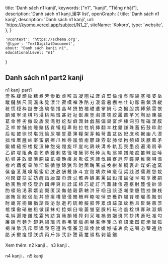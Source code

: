   title: 'Danh sách n1 kanji',
  keywords: ["n1", "kanji", "Tiếng nhật"],
  description: 'Danh sách n1 kanji,漢字 list',
  openGraph: {
    title: 'Danh sách n1 kanji',
    description: 'Danh sách n1 kanji',
    url: 'https://kyomo.vercel.app/subject/N1_2',
    siteName: 'Kokoro',
    type: 'website',
  },
}

    '@context': 'https://schema.org',
    '@type': 'TextDigitalDocument',
    about: "Danh sách kanji n1",
    educationalLevel: "n1"
}

## Danh sách n1 part2 kanji
<Link href="/subject/N1_1">n1 kanji part1</Link><br/>

<Link href="/post/澄">澄</Link>
<Link href="/post/殊">殊</Link>
<Link href="/post/緩">緩</Link>
<Link href="/post/頑">頑</Link>
<Link href="/post/紋">紋</Link>
<Link href="/post/糖">糖</Link>
<Link href="/post/煮">煮</Link>
<Link href="/post/芳">芳</Link>
<Link href="/post/惨">惨</Link>
<Link href="/post/歓">歓</Link>
<Link href="/post/虐">虐</Link>
<Link href="/post/喉">喉</Link>
<Link href="/post/旨">旨</Link>
<Link href="/post/凝">凝</Link>
<Link href="/post/圏">圏</Link>
<Link href="/post/拭">拭</Link>
<Link href="/post/涯">涯</Link>
<Link href="/post/貞">貞</Link>
<Link href="/post/堅">堅</Link>
<Link href="/post/倫">倫</Link>
<Link href="/post/壇">壇</Link>
<Link href="/post/呉">呉</Link>
<Link href="/post/暇">暇</Link>
<Link href="/post/貌">貌</Link>
<Link href="/post/塞">塞</Link>
<Link href="/post/噴">噴</Link>
<Link href="/post/婆">婆</Link>
<Link href="/post/岳">岳</Link>
<Link href="/post/蹴">蹴</Link>
<Link href="/post/鍵">鍵</Link>
<Link href="/post/膳">膳</Link>
<Link href="/post/尺">尺</Link>
<Link href="/post/罰">罰</Link>
<Link href="/post/漏">漏</Link>
<Link href="/post/朱">朱</Link>
<Link href="/post/覧">覧</Link>
<Link href="/post/漂">漂</Link>
<Link href="/post/汁">汁</Link>
<Link href="/post/寂">寂</Link>
<Link href="/post/嘆">嘆</Link>
<Link href="/post/禅">禅</Link>
<Link href="/post/浄">浄</Link>
<Link href="/post/酷">酷</Link>
<Link href="/post/刃">刃</Link>
<Link href="/post/漫">漫</Link>
<Link href="/post/霧">霧</Link>
<Link href="/post/暑">暑</Link>
<Link href="/post/棚">棚</Link>
<Link href="/post/袖">袖</Link>
<Link href="/post/壮">壮</Link>
<Link href="/post/旬">旬</Link>
<Link href="/post/彫">彫</Link>
<Link href="/post/需">需</Link>
<Link href="/post/鎖">鎖</Link>
<Link href="/post/潰">潰</Link>
<Link href="/post/縦">縦</Link>
<Link href="/post/粧">粧</Link>
<Link href="/post/慌">慌</Link>
<Link href="/post/穏">穏</Link>
<Link href="/post/枠">枠</Link>
<Link href="/post/謎">謎</Link>
<Link href="/post/誉">誉</Link>
<Link href="/post/逸">逸</Link>
<Link href="/post/駒">駒</Link>
<Link href="/post/惜">惜</Link>
<Link href="/post/措">措</Link>
<Link href="/post/晶">晶</Link>
<Link href="/post/琴">琴</Link>
<Link href="/post/摂">摂</Link>
<Link href="/post/拍">拍</Link>
<Link href="/post/稽">稽</Link>
<Link href="/post/礎">礎</Link>
<Link href="/post/遭">遭</Link>
<Link href="/post/掌">掌</Link>
<Link href="/post/鍋">鍋</Link>
<Link href="/post/弓">弓</Link>
<Link href="/post/克">克</Link>
<Link href="/post/据">据</Link>
<Link href="/post/胆">胆</Link>
<Link href="/post/跳">跳</Link>
<Link href="/post/縛">縛</Link>
<Link href="/post/鎮">鎮</Link>
<Link href="/post/雷">雷</Link>
<Link href="/post/恨">恨</Link>
<Link href="/post/顕">顕</Link>
<Link href="/post/殖">殖</Link>
<Link href="/post/寧">寧</Link>
<Link href="/post/湧">湧</Link>
<Link href="/post/棋">棋</Link>
<Link href="/post/巧">巧</Link>
<Link href="/post/浸">浸</Link>
<Link href="/post/桃">桃</Link>
<Link href="/post/隔">隔</Link>
<Link href="/post/班">班</Link>
<Link href="/post/甚">甚</Link>
<Link href="/post/妊">妊</Link>
<Link href="/post/祉">祉</Link>
<Link href="/post/獣">獣</Link>
<Link href="/post/疾">疾</Link>
<Link href="/post/塾">塾</Link>
<Link href="/post/潟">潟</Link>
<Link href="/post/撲">撲</Link>
<Link href="/post/塊">塊</Link>
<Link href="/post/絞">絞</Link>
<Link href="/post/履">履</Link>
<Link href="/post/苗">苗</Link>
<Link href="/post/芋">芋</Link>
<Link href="/post/冗">冗</Link>
<Link href="/post/陶">陶</Link>
<Link href="/post/励">励</Link>
<Link href="/post/陳">陳</Link>
<Link href="/post/猿">猿</Link>
<Link href="/post/葛">葛</Link>
<Link href="/post/傘">傘</Link>
<Link href="/post/啓">啓</Link>
<Link href="/post/劣">劣</Link>
<Link href="/post/撤">撤</Link>
<Link href="/post/殴">殴</Link>
<Link href="/post/盾">盾</Link>
<Link href="/post/衰">衰</Link>
<Link href="/post/滝">滝</Link>
<Link href="/post/慰">慰</Link>
<Link href="/post/蛇">蛇</Link>
<Link href="/post/梨">梨</Link>
<Link href="/post/癖">癖</Link>
<Link href="/post/潤">潤</Link>
<Link href="/post/鉢">鉢</Link>
<Link href="/post/戯">戯</Link>
<Link href="/post/腸">腸</Link>
<Link href="/post/偏">偏</Link>
<Link href="/post/巣">巣</Link>
<Link href="/post/宴">宴</Link>
<Link href="/post/炉">炉</Link>
<Link href="/post/棟">棟</Link>
<Link href="/post/洞">洞</Link>
<Link href="/post/狩">狩</Link>
<Link href="/post/陛">陛</Link>
<Link href="/post/磁">磁</Link>
<Link href="/post/潔">潔</Link>
<Link href="/post/膜">膜</Link>
<Link href="/post/乏">乏</Link>
<Link href="/post/祥">祥</Link>
<Link href="/post/曽">曽</Link>
<Link href="/post/舗">舗</Link>
<Link href="/post/抽">抽</Link>
<Link href="/post/睡">睡</Link>
<Link href="/post/賭">賭</Link>
<Link href="/post/括">括</Link>
<Link href="/post/貢">貢</Link>
<Link href="/post/犠">犠</Link>
<Link href="/post/粗">粗</Link>
<Link href="/post/卑">卑</Link>
<Link href="/post/貼">貼</Link>
<Link href="/post/拉">拉</Link>
<Link href="/post/牲">牲</Link>
<Link href="/post/帆">帆</Link>
<Link href="/post/挿">挿</Link>
<Link href="/post/翻">翻</Link>
<Link href="/post/羊">羊</Link>
<Link href="/post/枕">枕</Link>
<Link href="/post/錯">錯</Link>
<Link href="/post/謙">謙</Link>
<Link href="/post/珠">珠</Link>
<Link href="/post/蓄">蓄</Link>
<Link href="/post/拓">拓</Link>
<Link href="/post/鼓">鼓</Link>
<Link href="/post/粋">粋</Link>
<Link href="/post/尉">尉</Link>
<Link href="/post/后">后</Link>
<Link href="/post/粘">粘</Link>
<Link href="/post/披">披</Link>
<Link href="/post/徐">徐</Link>
<Link href="/post/悦">悦</Link>
<Link href="/post/堪">堪</Link>
<Link href="/post/冠">冠</Link>
<Link href="/post/愉">愉</Link>
<Link href="/post/尿">尿</Link>
<Link href="/post/顎">顎</Link>
<Link href="/post/誓">誓</Link>
<Link href="/post/憂">憂</Link>
<Link href="/post/簿">簿</Link>
<Link href="/post/糧">糧</Link>
<Link href="/post/架">架</Link>
<Link href="/post/芽">芽</Link>
<Link href="/post/軸">軸</Link>
<Link href="/post/苛">苛</Link>
<Link href="/post/蓋">蓋</Link>
<Link href="/post/盆">盆</Link>
<Link href="/post/凶">凶</Link>
<Link href="/post/妃">妃</Link>
<Link href="/post/庶">庶</Link>
<Link href="/post/秩">秩</Link>
<Link href="/post/裾">裾</Link>
<Link href="/post/幽">幽</Link>
<Link href="/post/凡">凡</Link>
<Link href="/post/漠">漠</Link>
<Link href="/post/拙">拙</Link>
<Link href="/post/恒">恒</Link>
<Link href="/post/暦">暦</Link>
<Link href="/post/腫">腫</Link>
<Link href="/post/峠">峠</Link>
<Link href="/post/宰">宰</Link>
<Link href="/post/蛮">蛮</Link>
<Link href="/post/窮">窮</Link>
<Link href="/post/擦">擦</Link>
<Link href="/post/爪">爪</Link>
<Link href="/post/稚">稚</Link>
<Link href="/post/辱">辱</Link>
<Link href="/post/嵐">嵐</Link>
<Link href="/post/憤">憤</Link>
<Link href="/post/癒">癒</Link>
<Link href="/post/鬱">鬱</Link>
<Link href="/post/疎">疎</Link>
<Link href="/post/雰">雰</Link>
<Link href="/post/彰">彰</Link>
<Link href="/post/肺">肺</Link>
<Link href="/post/傑">傑</Link>
<Link href="/post/拘">拘</Link>
<Link href="/post/頻">頻</Link>
<Link href="/post/緯">緯</Link>
<Link href="/post/妖">妖</Link>
<Link href="/post/豚">豚</Link>
<Link href="/post/藍">藍</Link>
<Link href="/post/矛">矛</Link>
<Link href="/post/鍛">鍛</Link>
<Link href="/post/繊">繊</Link>
<Link href="/post/縫">縫</Link>
<Link href="/post/把">把</Link>
<Link href="/post/楼">楼</Link>
<Link href="/post/捉">捉</Link>
<Link href="/post/漬">漬</Link>
<Link href="/post/紳">紳</Link>
<Link href="/post/飽">飽</Link>
<Link href="/post/宛">宛</Link>
<Link href="/post/閥">閥</Link>
<Link href="/post/旋">旋</Link>
<Link href="/post/坪">坪</Link>
<Link href="/post/崖">崖</Link>
<Link href="/post/叱">叱</Link>
<Link href="/post/鶏">鶏</Link>
<Link href="/post/峡">峡</Link>
<Link href="/post/溝">溝</Link>
<Link href="/post/朴">朴</Link>
<Link href="/post/軌">軌</Link>
<Link href="/post/瓦">瓦</Link>
<Link href="/post/喪">喪</Link>
<Link href="/post/墨">墨</Link>
<Link href="/post/疫">疫</Link>
<Link href="/post/遍">遍</Link>
<Link href="/post/濁">濁</Link>
<Link href="/post/扇">扇</Link>
<Link href="/post/拳">拳</Link>
<Link href="/post/乙">乙</Link>
<Link href="/post/酵">酵</Link>
<Link href="/post/堤">堤</Link>
<Link href="/post/阻">阻</Link>
<Link href="/post/桑">桑</Link>
<Link href="/post/虜">虜</Link>
<Link href="/post/乞">乞</Link>
<Link href="/post/恭">恭</Link>
<Link href="/post/鐘">鐘</Link>
<Link href="/post/剰">剰</Link>
<Link href="/post/慈">慈</Link>
<Link href="/post/径">径</Link>
<Link href="/post/培">培</Link>
<Link href="/post/擁">擁</Link>
<Link href="/post/郭">郭</Link>
<Link href="/post/呪">呪</Link>
<Link href="/post/砕">砕</Link>
<Link href="/post/汰">汰</Link>
<Link href="/post/勃">勃</Link>
<Link href="/post/翁">翁</Link>
<Link href="/post/絹">絹</Link>
<Link href="/post/譜">譜</Link>
<Link href="/post/陵">陵</Link>
<Link href="/post/痴">痴</Link>
<Link href="/post/笛">笛</Link>
<Link href="/post/昧">昧</Link>
<Link href="/post/訟">訟</Link>
<Link href="/post/唾">唾</Link>
<Link href="/post/肪">肪</Link>
<Link href="/post/塀">塀</Link>
<Link href="/post/碁">碁</Link>
<Link href="/post/敢">敢</Link>
<Link href="/post/塁">塁</Link>
<Link href="/post/暁">暁</Link>
<Link href="/post/胴">胴</Link>
<Link href="/post/謡">謡</Link>
<Link href="/post/飢">飢</Link>
<Link href="/post/欄">欄</Link>
<Link href="/post/艶">艶</Link>
<Link href="/post/痕">痕</Link>
<Link href="/post/怠">怠</Link>
<Link href="/post/欺">欺</Link>
<Link href="/post/弦">弦</Link>
<Link href="/post/泡">泡</Link>
<Link href="/post/諦">諦</Link>
<Link href="/post/伐">伐</Link>
<Link href="/post/餅">餅</Link>
<Link href="/post/寮">寮</Link>
<Link href="/post/厄">厄</Link>
<Link href="/post/奔">奔</Link>
<Link href="/post/瞳">瞳</Link>
<Link href="/post/昆">昆</Link>
<Link href="/post/椎">椎</Link>
<Link href="/post/懇">懇</Link>
<Link href="/post/唄">唄</Link>
<Link href="/post/渦">渦</Link>
<Link href="/post/襟">襟</Link>
<Link href="/post/吟">吟</Link>
<Link href="/post/覇">覇</Link>
<Link href="/post/衡">衡</Link>
<Link href="/post/呈">呈</Link>
<Link href="/post/隙">隙</Link>
<Link href="/post/淫">淫</Link>
<Link href="/post/娠">娠</Link>
<Link href="/post/循">循</Link>
<Link href="/post/懲">懲</Link>
<Link href="/post/錦">錦</Link>
<Link href="/post/猟">猟</Link>
<Link href="/post/幣">幣</Link>
<Link href="/post/附">附</Link>
<Link href="/post/箇">箇</Link>
<Link href="/post/醜">醜</Link>
<Link href="/post/箸">箸</Link>
<Link href="/post/戚">戚</Link>
<Link href="/post/喚">喚</Link>
<Link href="/post/紺">紺</Link>
<Link href="/post/某">某</Link>
<Link href="/post/鋼">鋼</Link>
<Link href="/post/褒">褒</Link>
<Link href="/post/赴">赴</Link>
<Link href="/post/媒">媒</Link>
<Link href="/post/妬">妬</Link>
<Link href="/post/遮">遮</Link>
<Link href="/post/窯">窯</Link>
<Link href="/post/侯">侯</Link>
<Link href="/post/釜">釜</Link>
<Link href="/post/茎">茎</Link>
<Link href="/post/蔑">蔑</Link>
<Link href="/post/嗅">嗅</Link>
<Link href="/post/壌">壌</Link>
<Link href="/post/蜜">蜜</Link>
<Link href="/post/尼">尼</Link>
<Link href="/post/肢">肢</Link>
<Link href="/post/赦">赦</Link>
<Link href="/post/酬">酬</Link>
<Link href="/post/戴">戴</Link>
<Link href="/post/詠">詠</Link>
<Link href="/post/斗">斗</Link>
<Link href="/post/宜">宜</Link>
<Link href="/post/殻">殻</Link>
<Link href="/post/墳">墳</Link>
<Link href="/post/炊">炊</Link>
<Link href="/post/碑">碑</Link>
<Link href="/post/痩">痩</Link>
<Link href="/post/但">但</Link>
<Link href="/post/奨">奨</Link>
<Link href="/post/践">践</Link>
<Link href="/post/滋">滋</Link>
<Link href="/post/儒">儒</Link>
<Link href="/post/薦">薦</Link>
<Link href="/post/怨">怨</Link>
<Link href="/post/栽">栽</Link>
<Link href="/post/刈">刈</Link>
<Link href="/post/閑">閑</Link>
<Link href="/post/錠">錠</Link>
<Link href="/post/扶">扶</Link>
<Link href="/post/妥">妥</Link>
<Link href="/post/妨">妨</Link>
<Link href="/post/醒">醒</Link>
<Link href="/post/詣">詣</Link>
<Link href="/post/胎">胎</Link>
<Link href="/post/窟">窟</Link>
<Link href="/post/巾">巾</Link>
<Link href="/post/蜂">蜂</Link>
<Link href="/post/忌">忌</Link>
<Link href="/post/骸">骸</Link>
<Link href="/post/弄">弄</Link>
<Link href="/post/嫉">嫉</Link>
<Link href="/post/粛">粛</Link>
<Link href="/post/罵">罵</Link>
<Link href="/post/囚">囚</Link>
<Link href="/post/鉛">鉛</Link>
<Link href="/post/搭">搭</Link>
<Link href="/post/諭">諭</Link>
<Link href="/post/璧">璧</Link>
<Link href="/post/阜">阜</Link>
<Link href="/post/喝">喝</Link>
<Link href="/post/享">享</Link>
<Link href="/post/騰">騰</Link>
<Link href="/post/嗣">嗣</Link>
<Link href="/post/勅">勅</Link>
<Link href="/post/篤">篤</Link>
<Link href="/post/勲">勲</Link>
<Link href="/post/埼">埼</Link>
<Link href="/post/伎">伎</Link>
<Link href="/post/曖">曖</Link>
<Link href="/post/詐">詐</Link>
<Link href="/post/餌">餌</Link>
<Link href="/post/岬">岬</Link>
<Link href="/post/爽">爽</Link>
<Link href="/post/肖">肖</Link>
<Link href="/post/詮">詮</Link>
<Link href="/post/諾">諾</Link>
<Link href="/post/柿">柿</Link>
<Link href="/post/芯">芯</Link>
<Link href="/post/綻">綻</Link>
<Link href="/post/訂">訂</Link>
<Link href="/post/汽">汽</Link>
<Link href="/post/薫">薫</Link>
<Link href="/post/隷">隷</Link>
<Link href="/post/俵">俵</Link>
<Link href="/post/遷">遷</Link>
<Link href="/post/枢">枢</Link>
<Link href="/post/肘">肘</Link>
<Link href="/post/麓">麓</Link>
<Link href="/post/憧">憧</Link>
<Link href="/post/帥">帥</Link>
<Link href="/post/漆">漆</Link>
<Link href="/post/酌">酌</Link>
<Link href="/post/頓">頓</Link>
<Link href="/post/賠">賠</Link>
<Link href="/post/渇">渇</Link>
<Link href="/post/慕">慕</Link>
<Link href="/post/婿">婿</Link>
<Link href="/post/妄">妄</Link>
<Link href="/post/慨">慨</Link>
<Link href="/post/匿">匿</Link>
<Link href="/post/渓">渓</Link>
<Link href="/post/侮">侮</Link>
<Link href="/post/髄">髄</Link>
<Link href="/post/穀">穀</Link>
<Link href="/post/薪">薪</Link>
<Link href="/post/轄">轄</Link>
<Link href="/post/洪">洪</Link>
<Link href="/post/牙">牙</Link>
<Link href="/post/咽">咽</Link>
<Link href="/post/迅">迅</Link>
<Link href="/post/該">該</Link>
<Link href="/post/逐">逐</Link>
<Link href="/post/嘲">嘲</Link>
<Link href="/post/墜">墜</Link>
<Link href="/post/臆">臆</Link>
<Link href="/post/餓">餓</Link>
<Link href="/post/挫">挫</Link>
<Link href="/post/錬">錬</Link>
<Link href="/post/桟">桟</Link>
<Link href="/post/溺">溺</Link>
<Link href="/post/賄">賄</Link>
<Link href="/post/盲">盲</Link>
<Link href="/post/鯨">鯨</Link>
<Link href="/post/侶">侶</Link>
<Link href="/post/艇">艇</Link>
<Link href="/post/丼">丼</Link>
<Link href="/post/堕">堕</Link>
<Link href="/post/瘍">瘍</Link>
<Link href="/post/槽">槽</Link>
<Link href="/post/憩">憩</Link>
<Link href="/post/僅">僅</Link>
<Link href="/post/閲">閲</Link>
<Link href="/post/柵">柵</Link>
<Link href="/post/畔">畔</Link>
<Link href="/post/睦">睦</Link>
<Link href="/post/唆">唆</Link>
<Link href="/post/悼">悼</Link>
<Link href="/post/吏">吏</Link>
<Link href="/post/穫">穫</Link>
<Link href="/post/酢">酢</Link>
<Link href="/post/賜">賜</Link>
<Link href="/post/腎">腎</Link>
<Link href="/post/梗">梗</Link>
<Link href="/post/瑠">瑠</Link>
<Link href="/post/羨">羨</Link>
<Link href="/post/搬">搬</Link>
<Link href="/post/剖">剖</Link>
<Link href="/post/酎">酎</Link>
<Link href="/post/畿">畿</Link>
<Link href="/post/宵">宵</Link>
<Link href="/post/拐">拐</Link>
<Link href="/post/醸">醸</Link>
<Link href="/post/猶">猶</Link>
<Link href="/post/諮">諮</Link>
<Link href="/post/畏">畏</Link>
<Link href="/post/泌">泌</Link>
<Link href="/post/愁">愁</Link>
<Link href="/post/逝">逝</Link>
<Link href="/post/朽">朽</Link>
<Link href="/post/硫">硫</Link>
<Link href="/post/瞭">瞭</Link>
<Link href="/post/擬">擬</Link>
<Link href="/post/叙">叙</Link>
<Link href="/post/弊">弊</Link>
<Link href="/post/累">累</Link>
<Link href="/post/煩">煩</Link>
<Link href="/post/踪">踪</Link>
<Link href="/post/藻">藻</Link>
<Link href="/post/蚊">蚊</Link>
<Link href="/post/栃">栃</Link>
<Link href="/post/且">且</Link>
<Link href="/post/暫">暫</Link>
<Link href="/post/鋳">鋳</Link>
<Link href="/post/蔽">蔽</Link>
<Link href="/post/茨">茨</Link>
<Link href="/post/棺">棺</Link>
<Link href="/post/慄">慄</Link>
<Link href="/post/傲">傲</Link>
<Link href="/post/硝">硝</Link>
<Link href="/post/舶">舶</Link>
<Link href="/post/租">租</Link>
<Link href="/post/倣">倣</Link>
<Link href="/post/謹">謹</Link>
<Link href="/post/抹">抹</Link>
<Link href="/post/虹">虹</Link>
<Link href="/post/捻">捻</Link>
<Link href="/post/娯">娯</Link>
<Link href="/post/臼">臼</Link>
<Link href="/post/喩">喩</Link>
<Link href="/post/萎">萎</Link>
<Link href="/post/蛍">蛍</Link>
<Link href="/post/窒">窒</Link>
<Link href="/post/腺">腺</Link>
<Link href="/post/桁">桁</Link>
<Link href="/post/玩">玩</Link>
<Link href="/post/冶">冶</Link>
<Link href="/post/羞">羞</Link>
<Link href="/post/栓">栓</Link>
<Link href="/post/惧">惧</Link>
<Link href="/post/寡">寡</Link>
<Link href="/post/畝">畝</Link>
<Link href="/post/淑">淑</Link>
<Link href="/post/嫡">嫡</Link>
<Link href="/post/屯">屯</Link>
<Link href="/post/糾">糾</Link>
<Link href="/post/遡">遡</Link>
<Link href="/post/陪">陪</Link>
<Link href="/post/雌">雌</Link>
<Link href="/post/舷">舷</Link>
<Link href="/post/霜">霜</Link>
<Link href="/post/殉">殉</Link>
<Link href="/post/紡">紡</Link>
<Link href="/post/貪">貪</Link>
<Link href="/post/庸">庸</Link>
<Link href="/post/韻">韻</Link>
<Link href="/post/繕">繕</Link>
<Link href="/post/搾">搾</Link>
<Link href="/post/刹">刹</Link>
<Link href="/post/采">采</Link>
<Link href="/post/堆">堆</Link>
<Link href="/post/禍">禍</Link>
<Link href="/post/煎">煎</Link>
<Link href="/post/姻">姻</Link>
<Link href="/post/斑">斑</Link>
<Link href="/post/冥">冥</Link>
<Link href="/post/抄">抄</Link>
<Link href="/post/拷">拷</Link>
<Link href="/post/遜">遜</Link>
<Link href="/post/旺">旺</Link>
<Link href="/post/准">准</Link>
<Link href="/post/勾">勾</Link>
<Link href="/post/廉">廉</Link>
<Link href="/post/礁">礁</Link>
<Link href="/post/壱">壱</Link>
<Link href="/post/麺">麺</Link>
<Link href="/post/升">升</Link>
<Link href="/post/卸">卸</Link>
<Link href="/post/耗">耗</Link>
<Link href="/post/謁">謁</Link>
<Link href="/post/璃">璃</Link>
<Link href="/post/坑">坑</Link>
<Link href="/post/串">串</Link>
<Link href="/post/弔">弔</Link>
<Link href="/post/賓">賓</Link>
<Link href="/post/塡">塡</Link>
<Link href="/post/痢">痢</Link>
<Link href="/post/嚇">嚇</Link>
<Link href="/post/濫">濫</Link>
<Link href="/post/俸">俸</Link>
<Link href="/post/箋">箋</Link>
<Link href="/post/凸">凸</Link>
<Link href="/post/脊">脊</Link>
<Link href="/post/詔">詔</Link>
<Link href="/post/緻">緻</Link>
<Link href="/post/凹">凹</Link>
<Link href="/post/罷">罷</Link>
<Link href="/post/漸">漸</Link>
<Link href="/post/賦">賦</Link>
<Link href="/post/弧">弧</Link>
<Link href="/post/褐">褐</Link>
<Link href="/post/辣">辣</Link>
<Link href="/post/摯">摯</Link>
<Link href="/post/汎">汎</Link>
<Link href="/post/斥">斥</Link>
<Link href="/post/厘">厘</Link>
<Link href="/post/矯">矯</Link>
<Link href="/post/毀">毀</Link>
<Link href="/post/窃">窃</Link>
<Link href="/post/遵">遵</Link>
<Link href="/post/賂">賂</Link>
<Link href="/post/惰">惰</Link>
<Link href="/post/蚕">蚕</Link>
<Link href="/post/氾">氾</Link>
<Link href="/post/諧">諧</Link>
<Link href="/post/倹">倹</Link>
<Link href="/post/款">款</Link>
<Link href="/post/媛">媛</Link>
<Link href="/post/憾">憾</Link>
<Link href="/post/哺">哺</Link>
<Link href="/post/衷">衷</Link>
<Link href="/post/彙">彙</Link>
<Link href="/post/迭">迭</Link>
<Link href="/post/嘱">嘱</Link>
<Link href="/post/恣">恣</Link>
<Link href="/post/墾">墾</Link>
<Link href="/post/逓">逓</Link>
<Link href="/post/劾">劾</Link>
<Link href="/post/酪">酪</Link>
<Link href="/post/沃">沃</Link>
<Link href="/post/塑">塑</Link>
<Link href="/post/痘">痘</Link>
<Link href="/post/憬">憬</Link>
<Link href="/post/朕">朕</Link>
<Link href="/post/虞">虞</Link>
<Link href="/post/丙">丙</Link>
<Link href="/post/斤">斤</Link>
<Link href="/post/捗">捗</Link>
<Link href="/post/弐">弐</Link>
<Link href="/post/訃">訃</Link>
<Link href="/post/謄">謄</Link>
<Link href="/post/繭">繭</Link>
<Link href="/post/璽">璽</Link>
<Link href="/post/頒">頒</Link>
<Link href="/post/楷">楷</Link>
<Link href="/post/剥">剥</Link>
<Link href="/post/籠">籠</Link>
<Link href="/post/錮">錮</Link>

Xem thêm: <Link href="/subject/N2">n2 kanji </Link>、<Link href="/subject/N3">n3 kanji </Link>、
<Link href="/subject/N4">n4 kanji </Link>、<Link href="/subject/N5">n5 kanji </Link>